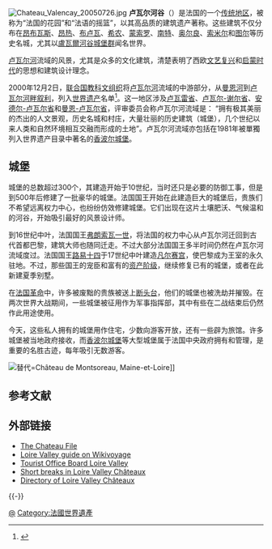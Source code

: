 {{redirect2|卢瓦尔河谷|位于该地区的葡萄酒产区|卢瓦尔河谷 (葡萄酒产区)}}
{{noteTA|G1=法国地名}}
{{世界文化遗产概要表
| site_img = Image:Azay-le-Rideaux_Château_d%27Azay-le-Rideau_Südseite_6.jpg
| site_img_capt = [[阿宰勒里多城堡|阿宰勒里多城堡]]
| site_img_width = 350px
| zh_name = 卢瓦尔河畔叙利到沙洛讷间的卢瓦尔河谷
| en_name = The Loire Valley between Sully-sur-Loire and Chalonnes
| fr_name = Val de Loire entre Sully-sur-Loire et Chalonnes
| country = {{FRA}}
| Region = 欧洲和北美地区
| criterion_c = i, ii, iv
| rg_year = 2000
| ID = 933
| region = 欧洲
| ex_rg_year = 
| remarks = 
| org_url = http://whc.unesco.org/en/list/933
| map_img = 
| map_img_width = 250px
}}
[[File:Chateau_Valencay_20050726.jpg|thumb]]
'''卢瓦尔河谷'''（{{lang-fr|Vallée de la Loire}}）是法国的一个[[法国传统地区|传统地区]]，被称为“法国的花园”和“法语的摇篮”，以其高品质的建筑遗产著称。这些建筑不仅分布在[[昂布瓦斯|昂布瓦斯]]、[[昂热|昂热]]、[[布卢瓦|布卢瓦]]、[[希农|希农]]、[[蒙索罗|蒙索罗]]、[[南特|南特]]、[[奥尔良|奥尔良]]、[[索米尔|索米尔]]和[[图尔|图尔]]等历史名城，尤其以[[盧瓦爾河谷城堡群|盧瓦爾河谷城堡群]]闻名世界。

[[卢瓦尔河|卢瓦尔河]]流域的风景，尤其是众多的文化建筑，清楚表明了西欧[[文艺复兴|文艺复兴]]和[[启蒙运动|启蒙时代]]的思想和建筑设计理念。

2000年12月2日，[[联合国教科文组织|联合国教科文组织]]将[[卢瓦尔河|卢瓦尔河]]流域的中游部分，从[[曼恩河|曼恩河]]到[[羅亞爾河畔敘利|卢瓦尔河畔叙利]]，列入[[世界遗产|世界遗产]]名单<ref>{{Cite web |url=http://whc.unesco.org/en/list/933 |title=存档副本 |access-date=2007-08-11 |archive-url=https://web.archive.org/web/20181127020747/http://whc.unesco.org/en/list/933 |archive-date=2018-11-27 |dead-url=yes |language=en }}</ref>。这一地区涉及[[卢瓦雷省|卢瓦雷省]]、[[卢瓦尔-谢尔省|卢瓦尔-谢尔省]]、[[安德尔-卢瓦尔省|安德尔-卢瓦尔省]]和[[曼恩-卢瓦尔省|曼恩-卢瓦尔省]]，评审委员会称卢瓦尔河流域是：
“拥有极其美丽的杰出的人文景观，历史名城和村庄，大量壮丽的历史建筑（城堡），几个世纪以来人类和自然环境相互交融而形成的土地”。卢瓦尔河流域亦包括在1981年被單獨列入世界遗产目录中著名的[[香波尔城堡|香波尔城堡]]。

== 城堡 ==
{{main|卢瓦尔河谷城堡群}}
城堡的总数超过300个，其建造开始于10世纪，当时还只是必要的防御工事，但是到500年后修建了一批豪华的城堡。法国国王开始在此建造巨大的城堡后，贵族们不希望远离权力中心，也纷纷仿效修建城堡。它们出现在这片土壤肥沃、气候温和的河谷，开始吸引最好的风景设计师。 

到16世纪中叶，法国国王[[弗朗索瓦一世|弗朗索瓦一世]]，将法国的权力中心从卢瓦尔河迁回到古代首都巴黎，建筑大师也随同迁走。不过大部分法国国王多半时间仍然在卢瓦尔河流域度过。法国国王[[路易十四|路易十四]]于17世纪中叶建造[[凡尔赛宫|凡尔赛宫]]，使巴黎成为王室的永久驻地。不过，那些国王的宠臣和富有的[[资产阶级|资产阶级]]，继续修复已有的城堡，或者在此新建夏季别墅。

在[[法国革命|法国革命]]中，许多被废黜的贵族被送上[[断头台|断头台]]，他们的城堡也被洗劫并摧毁。在两次世界大战期间，一些城堡被征用作为军事指挥部，其中有些在二战结束后仍然作此用途使用。

今天，这些私人拥有的城堡用作住宅，少数向游客开放，还有一些辟为旅馆。许多城堡被当地政府接收，而[[香波尔城堡|香波尔城堡]]等大型城堡属于法国中央政府拥有和管理，是重要的名胜古迹，每年吸引无数游客。

{{wide image|Châteaux de la Loire - Karte.jpg|800px|卢瓦尔河流域的城堡}}

[[File:Château_de_Montsoreau(Maine-et-Loire).jpg|替代=Château de Montsoreau, Maine-et-Loire]]]]

== 参考文献 ==
{{Reflist}}

== 外部链接 ==
{{Commons|Châteaux de la Loire|Castles of the Loire}}
* [http://www.frenchentree.com/france-pays-de-la-loire The Chateau File] {{Wayback|url=http://www.frenchentree.com/france-pays-de-la-loire |date=20140824031217 }}
* [[voy:en:Loire_Valley|Loire Valley guide on Wikivoyage]]
* [http://www.loirevalleytourism.com/ Tourist Office Board Loire Valley] {{Wayback|url=http://www.loirevalleytourism.com/ |date=20111227045622 }}
* [https://web.archive.org/web/20081014032219/http://short-breaks.by-loire-valley.com/ Short breaks in Loire Valley Châteaux]
* [http://www.chateaux-de-la-loire.fr/chateaux_of_the_loire.htm Directory of Loire Valley Châteaux] {{Wayback|url=http://www.chateaux-de-la-loire.fr/chateaux_of_the_loire.htm |date=20200826200111 }}

{{-}}
{{法國世界遺產}}

[[Category:法國城堡|@]]
[[Category:法國世界遺產|Category:法國世界遺產]]